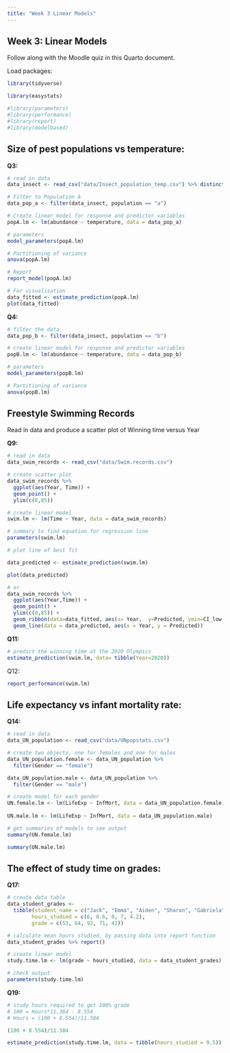 ```yaml
---
title: "Week 3 Linear Models"
---
```


## Week 3: Linear Models

Follow along with the Moodle quiz in this Quarto document.

Load packages:

```r
library(tidyverse)

library(easystats)

#library(parameters)
#library(performance)
#library(report)
#library(modelbased)

```

## Size of pest populations vs temperature:

**Q3:**

```r
# read in data 
data_insect <- read_csv("data/Insect_population_temp.csv") %>% distinct()

# Filter to Population A
data_pop_a <- filter(data_insect, population == "a")

# Create linear model for response and predictor variables
popA.lm <- lm(abundance ~ temperature, data = data_pop_a)

# parameters
model_parameters(popA.lm)

# Partitioning of variance
anova(popA.lm)

# Report
report_model(popA.lm)

# For visualisation
data_fitted <- estimate_prediction(popA.lm)   
plot(data_fitted)
```

**Q4:**

```r
# filter the data
data_pop_b <- filter(data_insect, population == "b")

# create linear model for response and predictor variables
popB.lm <- lm(abundance ~ temperature, data = data_pop_b)

# parameters
model_parameters(popB.lm)

# Partitioning of variance
anova(popB.lm)
```


## Freestyle Swimming Records

Read in data and produce a scatter plot of Winning time versus Year

**Q9:**

```r
# read in data 
data_swim_records <- read_csv("data/Swim.records.csv")

# create scatter plot
data_swim_records %>%
  ggplot(aes(Year, Time)) +
  geom_point() + 
  ylim(c(0,85))

# create linear model 
swim.lm <- lm(Time ~ Year, data = data_swim_records)

# summary to find equation for regression line
parameters(swim.lm)

# plot line of best fit

data_predicted <- estimate_prediction(swim.lm)

plot(data_predicted)

# or
data_swim_records %>%
  ggplot(aes(Year,Time)) + 
  geom_point() + 
  ylim(c(0,85)) +
  geom_ribbon(data=data_fitted, aes(x= Year,  y=Predicted, ymin=CI_low, ymax=CI_high), alpha=0.2) +
  geom_line(data = data_predicted, aes(x = Year, y = Predicted))

```

**Q11:**

```r
# predict the winning time at the 2020 Olympics
estimate_prediction(swim.lm, data= tibble(Year=2020))

```

Q12:

```r
report_performance(swim.lm)
```

## Life expectancy vs infant mortality rate:

**Q14:**

```r
# read in data
data_UN_population <- read_csv("data/UNpopstats.csv")

# create two objects, one for females and one for males
data_UN_population.female <- data_UN_population %>%
  filter(Gender == "female")

data_UN_population.male <- data_UN_population %>%
  filter(Gender == "male")

# create model for each gender
UN.female.lm <- lm(LifeExp ~ InfMort, data = data_UN_population.female)
  
UN.male.lm <- lm(LifeExp ~ InfMort, data = data_UN_population.male)

# get summaries of models to see output
summary(UN.female.lm)

summary(UN.male.lm)
```

## The effect of study time on grades:

**Q17:**

```r
# create data table
data_student_grades <- 
  tibble(student_name = c("Jack", "Emma", "Aiden", "Sharon", "Gabriela"),
        hours_studied = c(6, 8.6, 8, 7, 4.2),
        grade = c(53, 84, 92, 71, 42))

# calculate mean hours studied, by passing data into report function
data_student_grades %>% report()

# create linear model
study.time.lm <- lm(grade ~ hours_studied, data = data_student_grades)

# check output
parameters(study.time.lm)
```

**Q19:**

```r
# study hours required to get 100% grade
# 100 = Hours*11.384 - 8.554
# Hours = (100 + 8.554)/11.384

(100 + 8.554)/11.384

estimate_prediction(study.time.lm, data = tibble(hours_studied = 9.5))
```

